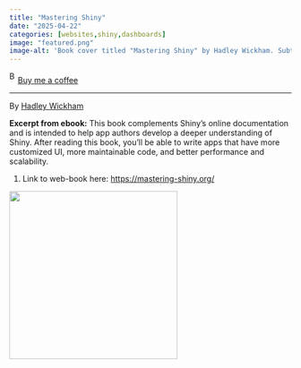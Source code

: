 ```yaml
---
title: "Mastering Shiny"
date: "2025-04-22"
categories: [websites,shiny,dashboards]
image: "featured.png"
image-alt: 'Book cover titled "Mastering Shiny" by Hadley Wickham. Subtitle reads "Build Interactive Apps, Reports & Dashboards Powered by R." The cover features a detailed illustration of a pigeon with iridescent green and purple feathers, standing on a white background. The publisher "O’Reilly" is printed at the top.'
---
```


<link href="https://fonts.googleapis.com/css?family=Cookie" rel="stylesheet"><a class="bmc-button" target="_blank" href="https://www.buymeacoffee.com/JoscelinRocha">![Buy me a coffee](https://cdn.buymeacoffee.com/buttons/bmc-new-btn-logo.svg){alt="Buy me a coffee" width="15" height="21"}Buy me a coffee</a>

------------------------------------------------------------------------

By [Hadley Wickham](https://mastering-shiny.org/)

**Excerpt from ebook:** This book complements Shiny's online documentation and is intended to help app authors develop a deeper understanding of Shiny. After reading this book, you'll be able to write apps that have more customized UI, more maintainable code, and better performance and scalability.

1.  Link to web-book here: <https://mastering-shiny.org/>

![](https://mastering-shiny.org/cover.png){width="300"}
